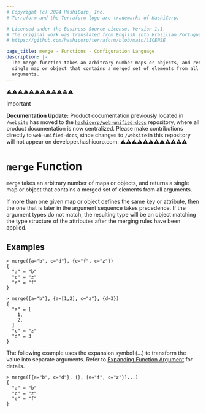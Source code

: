 ```yaml
---
# Copyright (c) 2024 HashiCorp, Inc.
# Terraform and the Terraform logo are trademarks of HashiCorp.

# Licensed under the Business Source License, Version 1.1.
# The original work was translated from English into Brazilian Portuguese.
# https://github.com/hashicorp/terraform/blob/main/LICENSE

page_title: merge - Functions - Configuration Language
description: |-
  The merge function takes an arbitrary number maps or objects, and returns a
  single map or object that contains a merged set of elements from all
  arguments.
---
```


⚠️⚠️⚠️⚠️⚠️⚠️⚠️⚠️⚠️⚠️⚠️⚠️
> [!IMPORTANT]
> **Documentation Update:** Product documentation previously located in `/website` has moved to the [`hashicorp/web-unified-docs`](https://github.com/hashicorp/web-unified-docs) repository, where all product documentation is now centralized. Please make contributions directly to `web-unified-docs`, since changes to `/website` in this repository will not appear on developer.hashicorp.com.
⚠️⚠️⚠️⚠️⚠️⚠️⚠️⚠️⚠️⚠️⚠️⚠️


# `merge` Function

`merge` takes an arbitrary number of maps or objects, and returns a single map
or object that contains a merged set of elements from all arguments.

If more than one given map or object defines the same key or attribute, then
the one that is later in the argument sequence takes precedence. If the
argument types do not match, the resulting type will be an object matching the
type structure of the attributes after the merging rules have been applied.

## Examples

```
> merge({a="b", c="d"}, {e="f", c="z"})
{
  "a" = "b"
  "c" = "z"
  "e" = "f"
}
```

```
> merge({a="b"}, {a=[1,2], c="z"}, {d=3})
{
  "a" = [
    1,
    2,
  ]
  "c" = "z"
  "d" = 3
}
```

The following example uses the expansion symbol (...) to transform the value into separate arguments. Refer to [Expanding Function Argument](/terraform/language/expressions/function-calls#expanding-function-arguments) for details.

```
> merge([{a="b", c="d"}, {}, {e="f", c="z"}]...)
{
  "a" = "b"
  "c" = "z"
  "e" = "f"
}
```

